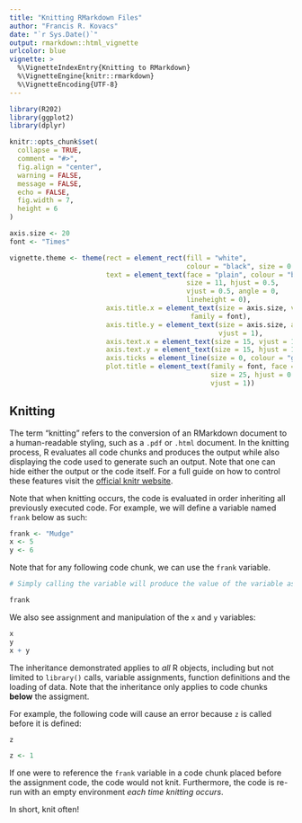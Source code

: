 ```yaml
---
title: "Knitting RMarkdown Files"
author: "Francis R. Kovacs"
date: "`r Sys.Date()`"
output: rmarkdown::html_vignette
urlcolor: blue
vignette: >
  %\VignetteIndexEntry{Knitting to RMarkdown}
  %\VignetteEngine{knitr::rmarkdown}
  %\VignetteEncoding{UTF-8}
---
```


```r
library(R202)
library(ggplot2)
library(dplyr)

knitr::opts_chunk$set(
  collapse = TRUE,
  comment = "#>",
  fig.align = "center",
  warning = FALSE,
  message = FALSE,
  echo = FALSE,
  fig.width = 7,
  height = 6
)
```

```r
axis.size <- 20
font <- "Times"

vignette.theme <- theme(rect = element_rect(fill = "white", 
                                            colour = "black", size = 0.5), 
                        text = element_text(face = "plain", colour = "black", 
                                            size = 11, hjust = 0.5, 
                                            vjust = 0.5, angle = 0, 
                                            lineheight = 0), 
                        axis.title.x = element_text(size = axis.size, vjust = 1, 
                                             family = font), 
                        axis.title.y = element_text(size = axis.size, angle = 90, 
                                                    vjust = 1), 
                        axis.text.x = element_text(size = 15, vjust = 1), 
                        axis.text.y = element_text(size = 15, hjust = 1), 
                        axis.ticks = element_line(size = 0, colour = "grey20"), 
                        plot.title = element_text(family = font, face = "bold", 
                                                  size = 25, hjust = 0.5, 
                                                  vjust = 1))
```

## Knitting

The term "knitting" refers to the conversion of an RMarkdown document to a human-readable styling, such as a `.pdf` or `.html` document. In the knitting process, R evaluates all code chunks and produces the output while also displaying the code used to generate such an output. Note that one can hide either the output or the code itself. For a full guide on how to control these features visit the [official knitr website](https://yihui.name/knitr/options/). 

Note that when knitting occurs, the code is evaluated in order inheriting all previously executed code. For example, we will define a variable named `frank` below as such:

```r
frank <- "Mudge"
x <- 5
y <- 6
```

Note that for any following code chunk, we can use the `frank` variable.

```r
# Simply calling the variable will produce the value of the variable as the output, in this case "Mudge"

frank
```

We also see assignment and manipulation of the `x` and `y` variables:

```r
x
y
x + y
```

The inheritance demonstrated applies to *all* R objects, including but not limited to `library()` calls, variable assignments, function definitions and the loading of data. Note that the inheritance only applies to code chunks **below** the assigment. 

For example, the following code will cause an error because `z` is called before it is defined:

```r
z

z <- 1
```

If one were to reference the `frank` variable in a code chunk placed before the assignment code, the code would not knit. Furthermore, the code is re-run with an empty environment *each time knitting occurs*. 

In short, knit often!


